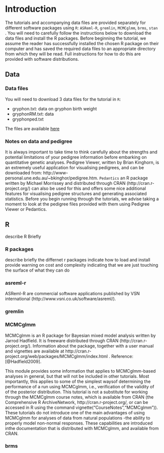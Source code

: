 # Introduction {#intro}

The tutorials and accompanying data files are provided separately for different software packages using `R`: `ASReml-R`, `gremlin`, `MCMCglmm`, `brms`, `stan` .
You will need to carefully follow the instructions below to download the data files and install the R packages.
Before beginning the tutorial, we assume the reader has successfully installed the chosen R package on their computer and has saved the required data files to an appropriate directory from which they will be read.
Full instructions for how to do this are provided with software distributions.

## Data

### Data files

 You will need to download 3 data files for the tutorial in `R`:

- gryphon.txt: data on gryphon birth weight
- gryphonRM.txt: data
- gryphonped.txt

The files are available [here]()

### Notes on data and pedigree

It is always important to take time to think carefully about the strengths and potential limitations of your pedigree information before embarking on quantitative genetic analyses. Pedigree Viewer, written by Brian Kinghorn, is an extremely useful application for visualising pedigrees, and can be downloaded from: http://www-personal.une.edu.au/~bkinghor/pedigree.htm. `Pedantics` an R package written by Michael Morrissey and distributed through CRAN (http://cran.r-project.org/) can also be used for this and offers some nice additional features for visualising pedigree structures and generating associated statistics. Before you begin running through the tutorials, we advise taking a moment to look at the pedigree files provided with them using Pedigree Viewer or Pedantics.

## R

describe R Briefly

### R packages

describe briefly the differnet r packages indicate how to load and install provide warning on cost and complexity indicating that we are just touching the surface of what they can do

### asreml-r
ASReml-R are commercial software applications published by VSN international (http://www.vsni.co.uk/software/asreml/).

### gremlin

### MCMCglmm

MCMCglmm is an R package for Bayesian mixed model analysis written by Jarrod Hadfield. It is
freeware distributed through CRAN (http://cran.r-project.org/). Information about the package, together
with a user manual and vignettes are available at http://cran.r-project.org/web/packages/MCMCglmm/index.html .
Reference: [@Hadfield2009].

This module provides some information that applies to MCMCglmm-based analyses in general, but that will not be included in other tutorials.
Most importantly, this applies to some of the simplest waysof determining the performance of a run using MCMCglmm, i.e., verification of the validity of of the posterior distribution.
This tutorial is not a substitute for working through the MCMCglmm course notes, which is available from CRAN (the Comprehensive R ArchiveNetwork, http://cran.r-project.org/, or can be accessed in R using the command vignette("CourseNotes","MCMCglmm")).
These tutorials do not introduce one of the main advantages of using MCMCglmm for analyses of data from natural populations -the ability to properly model non-normal responses.
These capabilities are introduced inthe documentation that is distributed with MCMCglmm, and available from CRAN.

### brms
